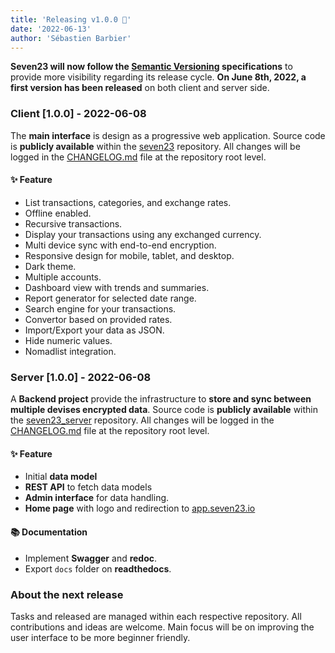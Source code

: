 ```yaml
---
title: 'Releasing v1.0.0 🚀'
date: '2022-06-13'
author: 'Sébastien Barbier'
---
```


**Seven23 will now follow the [Semantic Versioning](https://semver.org/) specifications** to provide more visibility regarding its release cycle. **On June 8th, 2022, a first version has been released** on both client and server side.

### Client [1.0.0] - 2022-06-08

The **main interface** is design as a progressive web application. Source code is **publicly available** within the [seven23](https://github.com/sebastienbarbier/seven23) repository. All changes will be logged in the [CHANGELOG.md](https://github.com/sebastienbarbier/seven23/blob/main/CHANGELOG.md) file at the repository root level.

#### ✨ Feature
- List transactions, categories, and exchange rates.
- Offline enabled.
- Recursive transactions.
- Display your transactions using any exchanged currency.
- Multi device sync with end-to-end encryption.
- Responsive design for mobile, tablet, and desktop.
- Dark theme.
- Multiple accounts.
- Dashboard view with trends and summaries.
- Report generator for selected date range.
- Search engine for your transactions.
- Convertor based on provided rates.
- Import/Export your data as JSON.
- Hide numeric values.
- Nomadlist integration.

### Server [1.0.0] - 2022-06-08

A **Backend project** provide the infrastructure to **store and sync between multiple devises encrypted data**. Source code is **publicly available** within the [seven23_server](https://github.com/sebastienbarbier/seven23_server) repository. All changes will be logged in the [CHANGELOG.md](https://github.com/sebastienbarbier/seven23_server/blob/main/CHANGELOG.md) file at the repository root level.


#### ✨ Feature
- Initial **data model**
- **REST API** to fetch data models
- **Admin interface** for data handling.
- **Home page** with logo and redirection to [app.seven23.io](https://app.seven23.io)
#### 📚 Documentation
- Implement **Swagger** and **redoc**.
- Export `docs` folder on **readthedocs**.

### About the next release

Tasks and released are managed within each respective repository. All contributions and ideas are welcome. Main focus will be on improving the user interface to be more beginner friendly.


